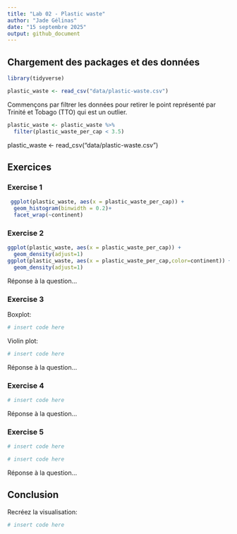 ```yaml
---
title: "Lab 02 - Plastic waste"
author: "Jade Gélinas"
date: "15 septembre 2025"
output: github_document
---
```


## Chargement des packages et des données

```r
library(tidyverse) 
```

```r
plastic_waste <- read_csv("data/plastic-waste.csv")
```

Commençons par filtrer les données pour retirer le point représenté par Trinité et Tobago (TTO) qui est un outlier.

```r
plastic_waste <- plastic_waste %>%
  filter(plastic_waste_per_cap < 3.5)
```
plastic_waste <- read_csv("data/plastic-waste.csv")

## Exercices

### Exercise 1

```r
 ggplot(plastic_waste, aes(x = plastic_waste_per_cap)) +
  geom_histogram(binwidth = 0.2)+
  facet_wrap(~continent)
```

### Exercise 2

```r
ggplot(plastic_waste, aes(x = plastic_waste_per_cap)) +
  geom_density(adjust=1)
ggplot(plastic_waste, aes(x = plastic_waste_per_cap,color=continent)) +
  geom_density(adjust=1)
```

Réponse à la question...

### Exercise 3

Boxplot:

```r
# insert code here
```

Violin plot:

```r
# insert code here
```

Réponse à la question...

### Exercise 4


```r
# insert code here
```

Réponse à la question...

### Exercise 5


```r
# insert code here
```

```r
# insert code here
```

Réponse à la question...

## Conclusion

Recréez la visualisation:

```r
# insert code here
```
